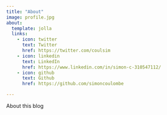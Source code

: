```yaml
---
title: "About"
image: profile.jpg
about:
  template: jolla
  links:
    - icon: twitter
      text: Twitter
      href: https://twitter.com/coulsim
    - icon: linkedin
      text: LinkedIn
      href: https://www.linkedin.com/in/simon-c-310547112/
    - icon: github
      text: Github
      href: https://github.com/simoncoulombe

---
```


About this blog
